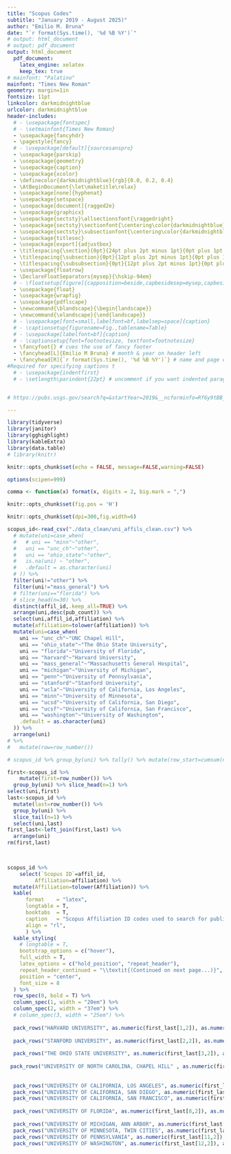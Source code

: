 ```yaml
---
title: "Scopus Codes"
subtitle: "January 2019 - August 2025)"
author: "Emilio M. Bruna"
date: "`r format(Sys.time(), '%d %B %Y')`"
# output: html_document
# output: pdf_document
output: html_document
  pdf_document:
    latex_engine: xelatex
    keep_tex: true
# mainfont: "Palatino"
mainfont: "Times New Roman"
geometry: margin=1in
fontsize: 11pt
linkcolor: darkmidnightblue
urlcolor: darkmidnightblue
header-includes:
  # - \usepackage{fontspec}
  # - \setmainfont{Times New Roman}
  - \usepackage{fancyhdr}
  - \pagestyle{fancy}
  # - \usepackage[default]{sourcesanspro}
  - \usepackage{parskip}
  - \usepackage{geometry}
  - \usepackage{caption}
  - \usepackage{xcolor}
  - \definecolor{darkmidnightblue}{rgb}{0.0, 0.2, 0.4}
  - \AtBeginDocument{\let\maketitle\relax}
  - \usepackage[none]{hyphenat}
  - \usepackage{setspace}
  - \usepackage[document]{ragged2e}
  - \usepackage{graphicx}
  - \usepackage{sectsty}\allsectionsfont{\raggedright}
  - \usepackage{sectsty}\sectionfont{\centering\color{darkmidnightblue}}
  - \usepackage{sectsty}\subsectionfont{\centering\color{darkmidnightblue}}
  - \usepackage{titlesec}
  - \usepackage[export]{adjustbox}
  - \titlespacing{\section}{0pt}{24pt plus 2pt minus 1pt}{0pt plus 1pt minus 1pt}
  - \titlespacing{\subsection}{0pt}{12pt plus 2pt minus 1pt}{0pt plus 1pt minus 1pt}
  - \titlespacing{\subsubsection}{0pt}{12pt plus 2pt minus 1pt}{0pt plus 1pt minus 1pt}
  - \usepackage{floatrow}
  - \DeclareFloatSeparators{mysep}{\hskip-94em}
  # - \floatsetup[figure]{capposition=beside,capbesidesep=mysep,capbesideposition={right, center}}
  - \usepackage{float}
  - \usepackage{wrapfig} 
  - \usepackage{pdflscape}
  - \newcommand{\blandscape}{\begin{landscape}}
  - \newcommand{\elandscape}{\end{landscape}}
  # - \usepackage[font=small,labelfont=bf,labelsep=space]{caption}
  # - \captionsetup{figurename=Fig.,tablename=Table}
  # - \usepackage[labelfont=bf]{caption}
  # - \captionsetup{font=footnotesize, textfont=footnotesize}
  - \fancyfoot{} # cues the use of fancy footer
  - \fancyhead[L]{Emilio M Bruna} # month & year on header left 
  - \fancyhead[R]{`r format(Sys.time(), '%d %B %Y')`} # name and page on header right
#Required for specifying captions t
  # - \usepackage{indentfirst}
  # - \setlength\parindent{22pt} # uncomment if you want indented paragraphs


# https://pubs.usgs.gov/search?q=&startYear=2019&__ncforminfo=Rf6y9tBB_4xn4sDOJ7tdSPmxI5Eu33dcCKy8YpAAAQRE-JJvXyAJAosPJMziEEMnxQE_iCi7dgGWVwrbQe9Gpb9a-7115VxO

---
```


<!-- ## Supplementary Materials - Scopus Affiliation Codes for Focal Universities -->

```r

library(tidyverse)
library(janitor)
library(gghighlight)
library(kableExtra)
library(data.table)
# library(knitr)

knitr::opts_chunk$set(echo = FALSE, message=FALSE,warning=FALSE)

options(scipen=999)

comma <- function(x) format(x, digits = 2, big.mark = ",")

knitr::opts_chunk$set(fig.pos = 'H')

knitr::opts_chunk$set(dpi=300,fig.width=6)

```

\newpage

```r


scopus_id<-read_csv("./data_clean/uni_affils_clean.csv") %>% 
  # mutate(uni=case_when(
  #   # uni == "minn"~"other",
  #   uni == "unc_ch"~"other",
  #   uni == "ohio_state"~"other",
  #   is.na(uni) ~ "other",
  #   .default = as.character(uni)
  # )) %>% 
  filter(uni!="other") %>%
  filter(uni!="mass_general") %>%
  # filter(uni=="florida") %>%
  # slice_head(n=30) %>% 
  distinct(affil_id,.keep_all=TRUE) %>% 
  arrange(uni,desc(pub_count)) %>% 
  select(uni,affil_id,affiliation) %>% 
  mutate(affiliation=tolower(affiliation)) %>% 
  mutate(uni=case_when(
    uni == "unc_ch"~"UNC Chapel Hill",
    uni == "ohio_state"~"The Ohio State University",
    uni == "florida"~"University of Florida",
    uni == "harvard"~"Harvard University",
    uni == "mass_general"~"Massachusetts General Hospital",
    uni == "michigan"~"University of Michigan",
    uni == "penn"~"University of Pennsylvania",
    uni == "stanford"~"Stanford University",
    uni == "ucla"~"University of California, Los Angeles",
    uni == "minn"~"University of Minnesota",
    uni == "ucsd"~"University of California, San Diego",
    uni == "ucsf"~"University of California, San Francisco",
    uni == "washington"~"University of Washington",
    .default = as.character(uni)
  )) %>% 
  arrange(uni)
# %>% 
#   mutate(row=row_number())

# scopus_id %>% group_by(uni) %>% tally() %>% mutate(row_start=cumsum(n)-n+1) %>% mutate(row_end=cumsum(n))

first<-scopus_id %>% 
    mutate(first=row_number()) %>% 
  group_by(uni) %>% slice_head(n=1) %>%
select(uni,first)
last<-scopus_id %>% 
  mutate(last=row_number()) %>% 
  group_by(uni) %>% 
  slice_tail(n=1) %>% 
  select(uni,last)
first_last<-left_join(first,last) %>% 
  arrange(uni)
rm(first,last)


  
scopus_id %>% 
    select(`Scopus ID`=affil_id,
         Affiliation=affiliation) %>% 
  mutate(Affiliation=tolower(Affiliation)) %>% 
  kable(
      format    = "latex", 
      longtable = T, 
      booktabs  = T, 
      caption   = "Scopus Affiliation ID codes used to search for publications by authors affiliated with twelve research-intensive universities in the United States. A .csv file with each individual code and its respective affiliation and agency is available for download at the projects Github repository (see Materials and Methods).",
      align = "rl",
      ) %>%
  kable_styling(
    # longtable = T, 
    bootstrap_options = c("hover"),
    full_width = T,
    latex_options = c("hold_position", "repeat_header"),
    repeat_header_continued = "\\textit{(Continued on next page...)}",
    position = "center",
    font_size = 8
  ) %>% 
  row_spec(0, bold = T) %>%
  column_spec(1, width = "20em") %>%
  column_spec(2, width = "37em") %>% 
  # column_spec(3, width = "25em") %>% 
  
  pack_rows("HARVARD UNIVERSITY", as.numeric(first_last[1,2]), as.numeric(first_last[1,3]), indent = TRUE) %>% 
  
  pack_rows("STANFORD UNIVERSITY", as.numeric(first_last[2,2]), as.numeric(first_last[2,3]), indent = TRUE) %>% 
  
  pack_rows("THE OHIO STATE UNIVERSITY", as.numeric(first_last[3,2]), as.numeric(first_last[3,3]), indent = TRUE) %>% 
  
 pack_rows("UNIVERSITY OF NORTH CAROLINA, CHAPEL HILL" , as.numeric(first_last[4,2]), as.numeric(first_last[4,3]), indent = TRUE) %>% 
  
  
  pack_rows("UNIVERSITY OF CALIFORNIA, LOS ANGELES", as.numeric(first_last[5,2]), as.numeric(first_last[5,3]), indent = TRUE) %>% 
  pack_rows("UNIVERSITY OF CALIFORNIA, SAN DIEGO", as.numeric(first_last[6,2]), as.numeric(first_last[6,3]), indent = TRUE) %>% 
  pack_rows("UNIVERSITY OF CALIFORNIA, SAN FRANCISCO", as.numeric(first_last[7,2]), as.numeric(first_last[7,3]), indent = TRUE) %>% 
  
  pack_rows("UNIVERSITY OF FLORIDA", as.numeric(first_last[8,2]), as.numeric(first_last[8,3]), indent = TRUE) %>% 
  
  pack_rows("UNIVERSITY OF MICHIGAN, ANN ARBOR", as.numeric(first_last[9,2]), as.numeric(first_last[9,3]), indent = TRUE) %>% 
  pack_rows("UNIVERSITY OF MINNESOTA, TWIN CITIES", as.numeric(first_last[10,2]), as.numeric(first_last[10,3]), indent = TRUE) %>% 
  pack_rows("UNIVERSITY OF PENNSYLVANIA", as.numeric(first_last[11,2]), as.numeric(first_last[11,3]), indent = TRUE) %>% 
  pack_rows("UNIVERSITY OF WASHINGTON", as.numeric(first_last[12,2]), as.numeric(first_last[12,3]), indent = TRUE) 
  
```


<!-- \end{landscape} -->

<!-- Sept 12, 2025 Scopus  -->
<!-- "PUBYEAR > 2018 AND ( LIMIT-TO ( DOCTYPE , "ar" ) OR LIMIT-TO ( DOCTYPE , "re" ) OR LIMIT-TO ( DOCTYPE , "ch" ) OR LIMIT-TO ( DOCTYPE , "no" ) OR LIMIT-TO ( DOCTYPE , "dp" ) )" -->


<!-- Harvard Medical School/Harvard -->
<!-- University of Michigan, Ann Arbor -->
<!-- University of Washington -->
<!-- University of Pennsylvania -->
<!-- Stanford University -->
<!-- University of California, Los Angeles -->
<!-- Massachusetts General Hospital -->
<!-- University of California, San Diego -->
<!-- University of California, San Francisco -->
<!-- University of Florida -->
<!-- University of Minnesota Twin Cities -->
<!-- The Ohio State University -->
<!-- <!-- University of Wisconsin-Madison --> 
<!-- <!-- Columbia University --> 
<!-- The University of North Carolina at Chapel Hill -->
<!-- University of California, Berkeley -->


<!-- Ministry of Education of the People's Republic of China -->
<!-- 553,751 -->

<!-- Chinese Academy of Sciences -->
<!-- 470,108 -->

<!-- CNRS Centre National de la Recherche Scientifique -->
<!-- 256,059 -->

<!-- University of Chinese Academy of Sciences -->
<!-- 216,720 -->

<!-- Russian Academy of Sciences -->
<!-- 136,646 -->

<!-- Zhejiang University -->
<!-- 130,042 -->

<!-- Harvard Medical School -->
<!-- 127,171 -->

<!-- Tsinghua University -->
<!-- 119,405 -->

<!-- University of Toronto -->
<!-- 117,750 -->

<!-- Shanghai Jiao Tong University -->
<!-- 113,429 -->

<!-- Universidade de São Paulo -->
<!-- 105,269 -->

<!-- Sichuan University -->
<!-- 101,944 -->

<!-- University of Oxford -->
<!-- 99,702 -->

<!-- Huazhong University of Science and Technology -->
<!-- 98,927 -->

<!-- Central South University -->
<!-- 96,958 -->

<!-- University College London -->
<!-- 96,223 -->

<!-- Sun Yat-Sen University -->
<!-- 94,343 -->

<!-- Peking University -->
<!-- 93,139 -->

<!-- Fudan University -->
<!-- 92,288 -->

<!-- Inserm -->
<!-- 89,242 -->

<!-- University of Melbourne -->
<!-- 86,073 -->

<!-- Xi'an Jiaotong University -->
<!-- 83,213 -->

<!-- University of Michigan, Ann Arbor -->
<!-- 81,959 -->

<!-- University of Science and Technology of China -->
<!-- 81,666 -->

<!-- Harbin Institute of Technology -->
<!-- 80,339 -->

<!-- University of Cambridge -->
<!-- 76,819 -->

<!-- The University of Sydney -->
<!-- 76,786 -->

<!-- Southeast University -->
<!-- 74,492 -->

<!-- University of Washington -->
<!-- 73,972 -->

<!-- The University of Tokyo -->
<!-- 73,889 -->

<!-- Imperial College London -->
<!-- 73,650 -->

<!-- Shandong University -->
<!-- 73,485 -->

<!-- Monash University -->
<!-- 73,397 -->

<!-- Tongji University -->
<!-- 73,371 -->

<!-- Tianjin University -->
<!-- 73,075 -->

<!-- University of Pennsylvania -->
<!-- 70,680 -->

<!-- Stanford University -->
<!-- 70,100 -->

<!-- The University of Queensland -->
<!-- 69,645 -->

<!-- Wuhan University -->
<!-- 69,079 -->

<!-- The University of British Columbia -->
<!-- 68,974 -->

<!-- Chinese Academy of Medical Sciences & Peking Union Medical College -->
<!-- 68,253 -->

<!-- University of California, Los Angeles -->
<!-- 68,174 -->

<!-- King Saud University -->
<!-- 68,163 -->

<!-- National University of Singapore -->
<!-- 67,080 -->

<!-- Ministry of Agriculture of the People's Republic of China -->
<!-- 67,044 -->

<!-- UNSW Sydney -->
<!-- 65,817 -->

<!-- Zhengzhou University -->
<!-- 65,800 -->

<!-- Københavns Universitet -->
<!-- 64,719 -->

<!-- Sorbonne Université -->
<!-- 64,245 -->

<!-- Massachusetts General Hospital -->
<!-- 63,557 -->

<!-- University of California, San Diego -->
<!-- 63,086 -->

<!-- Jilin University -->
<!-- 62,897 -->

<!-- Sapienza Università di Roma -->
<!-- 62,830 -->

<!-- Université Paris-Saclay -->
<!-- 62,823 -->

<!-- University of California, San Francisco -->
<!-- 62,555 -->

<!-- Consejo Superior de Investigaciones Científicas -->
<!-- 61,981 -->

<!-- Nanjing University -->
<!-- 61,543 -->

<!-- University of Florida -->
<!-- 61,117 -->

<!-- King's College London -->
<!-- 60,911 -->

<!-- Consiglio Nazionale delle Ricerche -->
<!-- 60,335 -->

<!-- South China University of Technology -->
<!-- 60,306 -->

<!-- Consejo Nacional de Investigaciones Científicas y Técnicas -->
<!-- 59,739 -->

<!-- Chongqing University -->
<!-- 59,384 -->

<!-- Capital Medical University -->
<!-- 59,052 -->

<!-- University of Minnesota Twin Cities -->
<!-- 58,809 -->

<!-- KU Leuven -->
<!-- 58,790 -->

<!-- Université Paris Cité -->
<!-- 57,234 -->

<!-- The Ohio State University -->
<!-- 55,564 -->

<!-- The University of Manchester -->
<!-- 55,341 -->

<!-- Northwestern Polytechnical University -->
<!-- 54,958 -->

<!-- University of Alberta -->
<!-- 54,894 -->

<!-- Beijing Institute of Technology -->
<!-- 54,431 -->

<!-- University of Wisconsin-Madison -->
<!-- 54,279 -->

<!-- Columbia University -->
<!-- 54,250 -->

<!-- The University of North Carolina at Chapel Hill -->
<!-- 54,206 -->

<!-- Dalian University of Technology -->
<!-- 54,008 -->

<!-- Université McGill -->
<!-- 53,515 -->

<!-- University of California, Berkeley -->
<!-- 53,029 -->

<!-- Università degli Studi di Milano -->
<!-- 52,458 -->

<!-- Beihang University -->
<!-- 51,971 -->

<!-- Karolinska Institutet -->
<!-- 51,824 -->

<!-- Technische Universität München -->
<!-- 51,533 -->

<!-- The University of Edinburgh -->
<!-- 51,471 -->

<!-- Shanghai Jiao Tong University School of Medicine -->
<!-- 51,380 -->

<!-- Brigham and Women's Hospital -->
<!-- 51,285 -->

<!-- University of Electronic Science and Technology of China -->
<!-- 50,904 -->

<!-- Mayo Clinic -->
<!-- 50,788 -->

<!-- Lomonosov Moscow State University -->
<!-- 50,728 -->

<!-- Seoul National University -->
<!-- 50,724 -->

<!-- Università degli Studi di Padova -->
<!-- 50,430 -->

<!-- Universiteit van Amsterdam -->
<!-- 50,066 -->

<!-- Alma Mater Studiorum Università di Bologna -->
<!-- 49,973 -->

<!-- Johns Hopkins University -->
<!-- 49,733 -->

<!-- Johns Hopkins University School of Medicine -->
<!-- 49,210 -->

<!-- University of California, Davis -->
<!-- 49,188 -->

<!-- ETH Zürich -->
<!-- 48,924 -->

<!-- INRAE -->
<!-- 48,668 -->

<!-- Nanyang Technological University -->
<!-- 48,420 -->

<!-- The Hong Kong Polytechnic University -->
<!-- 48,410 -->

<!-- Ludwig-Maximilians-Universität München -->
<!-- 48,317 -->

<!-- Pennsylvania State University -->
<!-- 48,009 -->

<!-- Kyoto University -->
<!-- 47,992 -->

<!-- Universiteit Gent -->
<!-- 47,735 -->

<!-- Massachusetts Institute of Technology -->
<!-- 47,144 -->

<!-- Texas A&M University -->
<!-- 47,035 -->

<!-- The University of Hong Kong -->
<!-- 46,837 -->

<!-- Chinese Academy of Agricultural Sciences -->
<!-- 46,538 -->

<!-- Universitat de Barcelona -->
<!-- 46,360 -->

<!-- Università degli Studi di Napoli Federico II -->
<!-- 46,108 -->

<!-- The University of Texas at Austin -->
<!-- 45,552 -->

<!-- Helsingin Yliopisto -->
<!-- 45,132 -->

<!-- Xiamen University -->
<!-- 45,017 -->

<!-- University of Illinois Urbana-Champaign -->
<!-- 44,833 -->

<!-- Harvard University -->
<!-- 44,749 -->

<!-- Shenzhen University -->
<!-- 44,445 -->

<!-- University of Pittsburgh -->
<!-- 44,004 -->

<!-- UCSF School of Medicine -->
<!-- 43,893 -->

<!-- University of Southern California -->
<!-- 43,804 -->

<!-- Universität Zürich -->
<!-- 43,757 -->

<!-- Northwestern University -->
<!-- 43,755 -->

<!-- Universidade de Lisboa -->
<!-- 43,722 -->

<!-- Universidad Nacional Autónoma de México -->
<!-- 43,678 -->

<!-- National Institutes of Health (NIH) -->
<!-- 43,650 -->

<!-- Rijksuniversiteit Groningen -->
<!-- 43,498 -->

<!-- University of Science and Technology Beijing -->
<!-- 43,469 -->

<!-- Yale University -->
<!-- 42,988 -->

<!-- University of Calgary -->
<!-- 42,954 -->

<!-- Aarhus Universitet -->
<!-- 42,925 -->

<!-- Yale School of Medicine -->
<!-- 42,634 -->

<!-- AP-HP Assistance Publique - Hopitaux de Paris -->
<!-- 42,631 -->

<!-- Northeastern University -->
<!-- 42,113 -->

<!-- Lanzhou University -->
<!-- 41,856 -->

<!-- Stanford University School of Medicine -->
<!-- 41,639 -->

<!-- Lunds Universitet -->
<!-- 41,490 -->

<!-- Tel Aviv University -->
<!-- 41,479 -->

<!-- Beijing Normal University -->
<!-- 41,378 -->

<!-- Universitetet i Oslo -->
<!-- 41,345 -->

<!-- Universidade do Porto -->
<!-- 41,227 -->

<!-- Cornell University -->
<!-- 41,047 -->

<!-- Michigan State University -->
<!-- 41,027 -->

<!-- Hunan University -->
<!-- 40,880 -->

<!-- University of Birmingham -->
<!-- 40,873 -->

<!-- Universiteit Utrecht -->
<!-- 40,859 -->

<!-- Duke University -->
<!-- 40,783 -->

<!-- Zhejiang University School of Medicine -->
<!-- 40,662 -->

<!-- Jiangsu University -->
<!-- 40,648 -->

<!-- Universidad Complutense de Madrid -->
<!-- 40,280 -->

<!-- Tehran University of Medical Sciences -->
<!-- 40,120 -->

<!-- Purdue University -->
<!-- 40,001 -->

<!-- University of Toronto Faculty of Medicine -->
<!-- 39,953 -->

<!-- Uppsala Universitet -->
<!-- 39,875 -->

<!-- Nanjing University of Aeronautics and Astronautics -->
<!-- 39,702 -->

<!-- Universidade Estadual Paulista "Júlio de Mesquita Filho" -->
<!-- 39,640 -->

<!-- King Abdulaziz University -->
<!-- 39,565 -->

<!-- Charles University -->
<!-- 39,358 -->

<!-- Cairo University -->
<!-- 39,294 -->

<!-- McMaster University -->
<!-- 39,083 -->

<!-- Nankai University -->
<!-- 38,849 -->

<!-- Chinese University of Hong Kong -->
<!-- 38,747 -->

<!-- Università degli Studi di Torino -->
<!-- 38,552 -->

